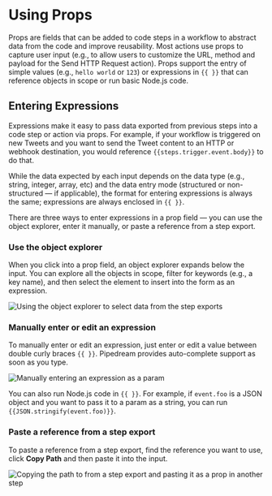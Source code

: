 
# Using Props

<VideoPlayer src="https://www.youtube.com/embed/RW9FBVuHDHQ" />

Props are fields that can be added to code steps in a workflow to abstract data from the code and improve reusability. Most actions use props to capture user input (e.g., to allow users to customize the URL, method and payload for the Send HTTP Request action). Props support the entry of simple values (e.g., `hello world` or `123`) or expressions in `{{ }}` that can reference objects in scope or run basic Node.js code. 

## Entering Expressions

Expressions make it easy to pass data exported from previous steps into a code step or action via props. For example, if your workflow is triggered on new Tweets and you want to send the Tweet content to an HTTP or webhook destination, you would reference `{{steps.trigger.event.body}}` to do that.

While the data expected by each input depends on the data type (e.g., string, integer, array, etc) and the data entry mode (structured or non-structured — if applicable), the format for entering expressions is always the same; expressions are always enclosed in `{{ }}`.

There are three ways to enter expressions in a prop field — you can use the object explorer, enter it manually, or paste a reference from a step export.

### Use the object explorer

When you click into a prop field, an object explorer expands below the input. You can explore all the objects in scope, filter for keywords (e.g., a key name), and then select the element to insert into the form as an expression.

![Using the object explorer to select data from the step exports](https://res.cloudinary.com/pipedreamin/image/upload/v1649169376/docs/components/CleanShot_2022-04-05_at_10.35.37_nxykkx.gif)

### Manually enter or edit an expression

To manually enter or edit an expression, just enter or edit a value between double curly braces `{{ }}`. Pipedream provides auto-complete support as soon as you type.

![Manually entering an expression as a param](https://res.cloudinary.com/pipedreamin/image/upload/v1649169533/docs/components/CleanShot_2022-04-05_at_10.38.16_qokasr.gif)

You can also run Node.js code in `{{ }}`. For example, if `event.foo` is a JSON object and you want to pass it to a param as a string, you can run `{{JSON.stringify(event.foo)}}`.

### Paste a reference from a step export

To paste a reference from a step export, find the reference you want to use, click **Copy Path** and then paste it into the input.

![Copying the path to from a step export and pasting it as a prop in another step](https://res.cloudinary.com/pipedreamin/image/upload/v1649169707/docs/components/CleanShot_2022-04-05_at_10.40.42_e34xoj.gif)
